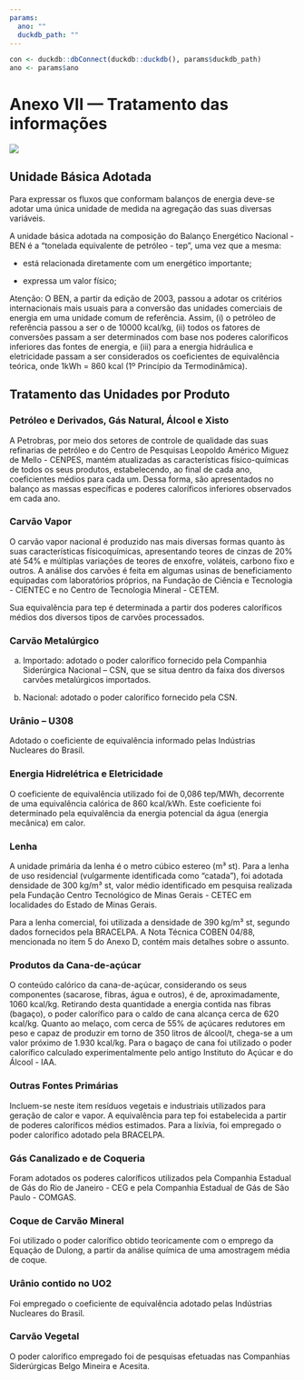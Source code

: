 ```yaml
---
params:
  ano: ""
  duckdb_path: ""
---
```


```r
con <- duckdb::dbConnect(duckdb::duckdb(), params$duckdb_path)
ano <- params$ano
```

# Anexo VII — Tratamento das informações {-}

![](../img/capas/imagem_cap_anexo.png)

## Unidade Básica Adotada

Para expressar os fluxos que conformam balanços de energia deve-se adotar uma única unidade de medida na agregação das suas diversas variáveis.

A unidade básica adotada na composição do Balanço Energético Nacional - BEN é a “tonelada equivalente de petróleo - tep”, uma vez que a mesma:

* está relacionada diretamente com um energético importante;

* expressa um valor físico;

Atenção: O BEN, a partir da edição de 2003, passou a adotar os critérios internacionais mais usuais para a conversão das unidades comerciais de energia em uma unidade comum de referência. Assim, (i) o petróleo de referência passou a ser o de 10000 kcal/kg, (ii) todos os fatores de conversões passam a ser determinados com base nos poderes caloríficos inferiores das fontes de energia, e (iii) para a energia hidráulica e eletricidade passam a ser considerados os coeficientes de equivalência teórica, onde 1kWh = 860 kcal (1º Princípio da Termodinâmica).


## Tratamento das Unidades por Produto

### Petróleo e Derivados, Gás Natural, Álcool e Xisto

A Petrobras, por meio dos setores de controle de qualidade das suas refinarias de petróleo e do Centro de Pesquisas Leopoldo Américo Miguez de Mello - CENPES, mantém atualizadas as características físico-químicas de todos os seus produtos, estabelecendo, ao final de cada ano, coeficientes médios para cada um. Dessa forma, são apresentados no balanço as massas específicas e poderes caloríficos inferiores observados em cada ano.


### Carvão Vapor

O carvão vapor nacional é produzido nas mais diversas formas quanto às suas características físicoquímicas, apresentando teores de cinzas de 20% até 54% e múltiplas variações de teores de enxofre, voláteis, carbono fixo e outros. A análise dos carvões é feita em algumas usinas de beneficiamento equipadas com laboratórios próprios, na Fundação de Ciência e Tecnologia - CIENTEC e no Centro de Tecnologia Mineral - CETEM.

Sua equivalência para tep é determinada a partir dos poderes caloríficos médios dos diversos tipos de carvões processados.


### Carvão Metalúrgico

a) Importado: adotado o poder calorífico fornecido pela Companhia Siderúrgica Nacional – CSN, que se situa dentro da faixa dos diversos carvões metalúrgicos importados.

b) Nacional: adotado o poder calorífico fornecido pela CSN.


### Urânio – U308

Adotado o coeficiente de equivalência informado pelas Indústrias Nucleares do Brasil.


### Energia Hidrelétrica e Eletricidade

O coeficiente de equivalência utilizado foi de 0,086 tep/MWh, decorrente de uma equivalência calórica de 860 kcal/kWh. Este coeficiente foi determinado pela equivalência da energia potencial da água (energia mecânica) em calor.


### Lenha

A unidade primária da lenha é o metro cúbico estereo (m³ st). Para a lenha de uso residencial (vulgarmente identificada como “catada”), foi adotada densidade de 300 kg/m³ st, valor médio identificado em pesquisa realizada pela Fundação Centro Tecnológico de Minas Gerais - CETEC em localidades do Estado de Minas Gerais.

Para a lenha comercial, foi utilizada a densidade de 390 kg/m³ st, segundo dados fornecidos pela BRACELPA. A Nota Técnica COBEN 04/88, mencionada no item 5 do Anexo D, contém mais detalhes sobre o assunto.


### Produtos da Cana-de-açúcar

O conteúdo calórico da cana-de-açúcar, considerando os seus componentes (sacarose, fibras, água e outros), é de, aproximadamente, 1060 kcal/kg. Retirando desta quantidade a energia contida nas fibras (bagaço), o poder calorífico para o caldo de cana alcança cerca de 620 kcal/kg. Quanto ao melaço, com cerca de 55% de açúcares redutores em peso e capaz de produzir em torno de 350 litros de álcool/t, chega-se a um valor próximo de 1.930 kcal/kg. Para o bagaço de cana foi utilizado o poder calorífico calculado experimentalmente pelo antigo Instituto do Açúcar e do Álcool - IAA.


### Outras Fontes Primárias

Incluem-se neste item resíduos vegetais e industriais utilizados para geração de calor e vapor. A equivalência para tep foi estabelecida a partir de poderes caloríficos médios estimados. Para a lixívia, foi empregado o poder calorífico adotado pela BRACELPA.


### Gás Canalizado e de Coqueria

Foram adotados os poderes caloríficos utilizados pela Companhia Estadual de Gás do Rio de Janeiro - CEG e pela Companhia Estadual de Gás de São Paulo - COMGAS.


### Coque de Carvão Mineral

Foi utilizado o poder calorífico obtido teoricamente com o emprego da Equação de Dulong, a partir da análise química de uma amostragem média de coque.


### Urânio contido no UO2

Foi empregado o coeficiente de equivalência adotado pelas Indústrias Nucleares do Brasil.


### Carvão Vegetal

O poder calorífico empregado foi de pesquisas efetuadas nas Companhias Siderúrgicas Belgo Mineira e Acesita.